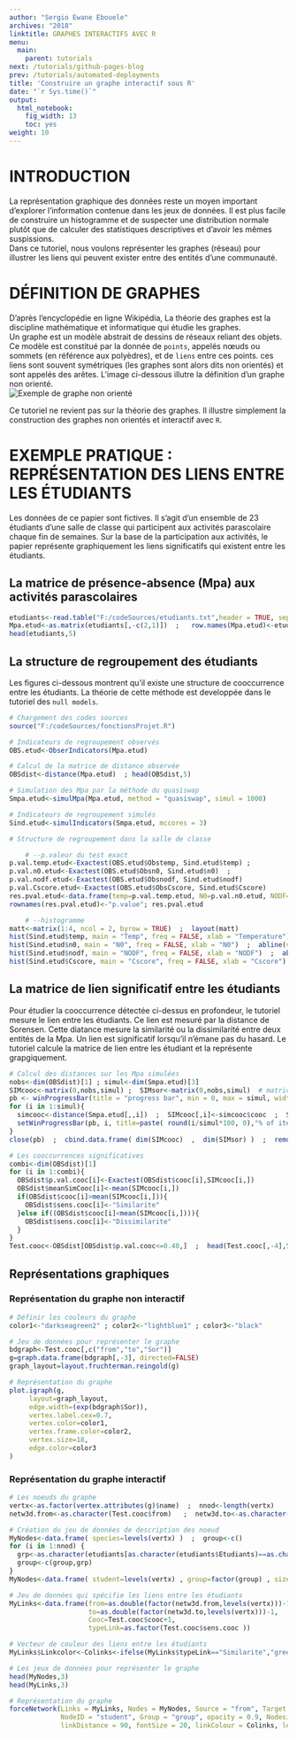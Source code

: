 ```yaml
---
author: "Sergio Ewane Ebouele"
archives: "2018"
linktitle: GRAPHES INTERACTIFS AVEC R
menu:
  main:
    parent: tutorials
next: /tutorials/github-pages-blog
prev: /tutorials/automated-deployments
title: 'Construire un graphe interactif sous R'
date: "`r Sys.time()`"
output:
  html_notebook:
    fig_width: 13
    toc: yes
weight: 10
---
```


# INTRODUCTION

  La représentation graphique des données reste un moyen important d'explorer l'information contenue dans les jeux de données. Il est plus facile de construire un histogramme et de suspecter une distribution normale plutôt que de calculer des statistiques descriptives et d'avoir les mêmes suspissions.  
  Dans ce tutoriel, nous voulons représenter les graphes (réseau) pour illustrer les liens qui peuvent exister entre des entités d'une communauté.
  
# DÉFINITION DE GRAPHES
  D'après l'encyclopédie en ligne Wikipédia, La théorie des graphes est la discipline mathématique et informatique qui étudie les graphes.  
  Un graphe est un modèle abstrait de dessins de réseaux reliant des objets. Ce modèle est constitué par la donnée de `points`, appelés nœuds ou sommets (en référence aux polyèdres), et de `liens` entre ces points. ces liens sont souvent symétriques (les graphes sont alors dits non orientés) et sont appelés des arêtes. L'image ci-dessous illutre la définition d'un graphe non orienté.  
![Exemple de graphe non orienté](F:/codeSources/graphill.PNG)

  Ce tutoriel ne revient pas sur la théorie des graphes. Il illustre simplement la construction des graphes non orientés et interactif avec `R`.


# EXEMPLE PRATIQUE : REPRÉSENTATION DES LIENS ENTRE LES ÉTUDIANTS

Les données de ce papier sont fictives. Il s'agit d'un ensemble de $23$ étudiants d'une salle de classe qui participent aux activités parascolaire chaque fin de semaines. Sur la base de la participation aux activités, le papier représente graphiquement les liens significatifs qui existent entre les étudiants.

## La matrice de présence-absence (Mpa) aux activités parascolaires



```r
etudiants<-read.table("F:/codeSources/etudiants.txt",header = TRUE, sep = "\t")
Mpa.etud<-as.matrix(etudiants[,-c(2,1)])  ;   row.names(Mpa.etud)<-etudiants[,1]
head(etudiants,5)
```

## La structure de regroupement des étudiants
  Les figures ci-dessous montrent qu'il existe une structure de cooccurrence entre les étudiants. La théorie de cette méthode est developpée dans le tutoriel des `null models`.

```r
# Chargement des codes sources
source("F:/codeSources/fonctionsProjet.R")

# Indicateurs de regroupement observés
OBS.etud<-ObserIndicators(Mpa.etud)

# Calcul de la matrice de distance observée
OBSdist<-distance(Mpa.etud)  ; head(OBSdist,5)

# Simulation des Mpa par la méthode du quasiswap
Smpa.etud<-simulMpa(Mpa.etud, method = "quasiswap", simul = 1000)

# Indicateurs de regroupement simulés
Sind.etud<-simulIndicators(Smpa.etud, mccores = 3) 

# Structure de regroupement dans la salle de classe

    # --p.valeur du test exact
p.val.temp.etud<-Exactest(OBS.etud$Obstemp, Sind.etud$temp) ;
p.val.n0.etud<-Exactest(OBS.etud$Obsn0, Sind.etud$n0)  ;  
p.val.nodf.etud<-Exactest(OBS.etud$Obsnodf, Sind.etud$nodf) 
p.val.Cscore.etud<-Exactest(OBS.etud$ObsCscore, Sind.etud$Cscore)
res.pval.etud<-data.frame(temp=p.val.temp.etud, N0=p.val.n0.etud, NODF=p.val.nodf.etud, Cscore=p.val.Cscore.etud)
rownames(res.pval.etud)<-"p.value"; res.pval.etud

    # --histogramme
matt<-matrix(1:4, ncol = 2, byrow = TRUE)  ;  layout(matt)
hist(Sind.etud$temp, main = "Temp", freq = FALSE, xlab = "Temperature")  ;  abline(v=OBS.etud$Obstemp, col="red")
hist(Sind.etud$n0, main = "N0", freq = FALSE, xlab = "N0")  ;  abline(v=OBS.etud$Obsn0, col="red")
hist(Sind.etud$nodf, main = "NODF", freq = FALSE, xlab = "NODF")  ;  abline(v=OBS.etud$Obsnodf, col="red")
hist(Sind.etud$Cscore, main = "Cscore", freq = FALSE, xlab = "Cscore")  ;  abline(v=OBS.etud$ObsCscore, col="red")
```


## La matrice de lien significatif entre les étudiants

Pour étudier la cooccurrence détectée ci-dessus en profondeur, le tutoriel mesure le lien entre les étudiants. Ce lien est mesuré par la distance de Sorensen. Cette diatance mesure la similarité ou la dissimilarité entre deux entités de la Mpa. Un lien est significatif lorsqu'il n'émane pas du hasard. Le tutoriel calcule la matrice de lien entre les étudiant et la représente grapgiquement.


```r
# Calcul des distances sur les Mpa simulées
nobs<-dim(OBSdist)[1] ; simul<-dim(Smpa.etud)[3]  
SIMcooc<-matrix(0,nobs,simul) ;  SIMsor<-matrix(0,nobs,simul)  # matrice des indicateurs de cooc et Sor simulés
pb <- winProgressBar(title = "progress bar", min = 0, max = simul, width = 300)
for (i in 1:simul){
  simcooc<-distance(Smpa.etud[,,i])  ;  SIMcooc[,i]<-simcooc$cooc  ;  SIMsor[,i]<-simcooc$Sor
  setWinProgressBar(pb, i, title=paste( round(i/simul*100, 0),"% of iterations done (",i,")"))
}  
close(pb)  ;  cbind.data.frame( dim(SIMcooc)  ,  dim(SIMsor) )  ;  remove(simcooc)

# Les cooccurrences significatives
combi<-dim(OBSdist)[1]
for (i in 1:combi){
  OBSdist$p.val.cooc[i]<-Exactest(OBSdist$cooc[i],SIMcooc[i,])
  OBSdist$meanSimCooc[i]<-mean(SIMcooc[i,])
  if(OBSdist$cooc[i]>mean(SIMcooc[i,])){
    OBSdist$sens.cooc[i]<-"Similarite"
  }else if((OBSdist$cooc[i]<mean(SIMcooc[i,]))){
    OBSdist$sens.cooc[i]<-"Dissimilarite"
  }
}
Test.cooc<-OBSdist[OBSdist$p.val.cooc<=0.40,]  ;  head(Test.cooc[,-4],5)

```



## Représentations graphiques

### Représentation du graphe non interactif
```r

# Définir les couleurs du graphe
color1<-"darkseagreen2" ; color2<-"lightblue1" ; color3<-"black"

# Jeu de données pour représenter le graphe
bdgraph<-Test.cooc[,c("from","to","Sor")]
g=graph.data.frame(bdgraph[,-3], directed=FALSE)
graph_layout=layout.fruchterman.reingold(g)

# Représentation du graphe
plot.igraph(g, 
     layout=graph_layout, 
     edge.width=(exp(bdgraph$Sor)), 
     vertex.label.cex=0.7,
     vertex.color=color1,
     vertex.frame.color=color2,
     vertex.size=18,
     edge.color=color3
)
```

### Représentation du graphe interactif
```r

# Les noeuds du graphe
vertx<-as.factor(vertex.attributes(g)$name)  ;  nnod<-length(vertx)
netw3d.from<-as.character(Test.cooc$from)   ;  netw3d.to<-as.character(Test.cooc$to)

# Création du jeu de données de description des noeud
MyNodes<-data.frame( species=levels(vertx) )  ;  group<-c()
for (i in 1:nnod) {
  grp<-as.character(etudiants[as.character(etudiants$Etudiants)==as.character(MyNodes[i,]),2])
  group<-c(group,grp)
}
MyNodes<-data.frame( student=levels(vertx) , group=factor(group) , size=rep(5,nnod))

# Jeu de données qui spécifie les liens entre les étudiants
MyLinks<-data.frame(from=as.double(factor(netw3d.from,levels(vertx)))-1, # On fait -1 pour indexer à 0
                    to=as.double(factor(netw3d.to,levels(vertx)))-1,     # On fait -1 pour indexer à 0
                    Cooc=Test.cooc$cooc+1,                               # +1 pour eviter des liens nuls
                    typeLink=as.factor(Test.cooc$sens.cooc ))  

# Vecteur de couleur des liens entre les étudiants
MyLinks$Linkcolor<-Colinks<-ifelse(MyLinks$typeLink=="Similarite","green","red")

# Les jeux de données pour représenter le graphe
head(MyNodes,3)
head(MyLinks,3)

# Représentation du graphe
forceNetwork(Links = MyLinks, Nodes = MyNodes, Source = "from", Target = "to", Value = "Cooc",
             NodeID = "student", Group = "group", opacity = 0.9, Nodesize = "size", 
             linkDistance = 90, fontSize = 20, linkColour = Colinks, legend = TRUE)
```








